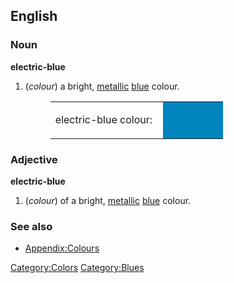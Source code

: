 ==English==

===Noun===
'''electric-blue'''
#(''colour'') a bright, [[metallic]] [[blue]] colour.
#:<table><tr><td>electric-blue colour: &nbsp;</td><td bgcolor="#0084BE" width="80">&nbsp; </td></tr></table>

===Adjective===
'''electric-blue'''
#(''colour'') of a bright, [[metallic]] [[blue]] colour.

===See also===
*[[Wiktionary_Appendix:Colours|Appendix:Colours]]

[[Category:Colors]]
[[Category:Blues]]